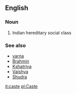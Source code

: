 ==English==
===Noun===
#Indian hereditary social class

===See also===
*[[varna]]
*[[Brahmin]]
*[[Kshatriya]]
*[[Vaishya]]
*[[Shudra]]

[[it:caste]]
[[pl:Caste]]